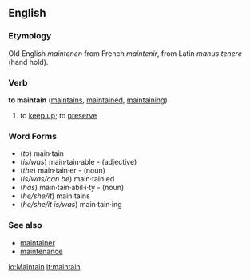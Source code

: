 ==English==

===Etymology===
Old English ''maintenen'' from French ''maintenir'', from Latin ''manus tenere'' (hand hold).

===Verb===
'''to maintain'''  ([[maintains]], [[maintained]], [[maintaining]])
# to [[keep up]]; to [[preserve]]

===Word Forms===
* (''to'') main·tain
* (''is/was'') main·tain·able  - (adjective)
* (''the'') main·tain·er - (noun)
* (''is/was/can be'') main·tain·ed 
* (''has'') main·tain·abil·i·ty  - (noun)
* (''he/she/it'') main·tains
* (''he/she/it is/was'') main·tain·ing


===See also===
*[[maintainer]]
*[[maintenance]]

[[io:Maintain]]
[[it:maintain]]